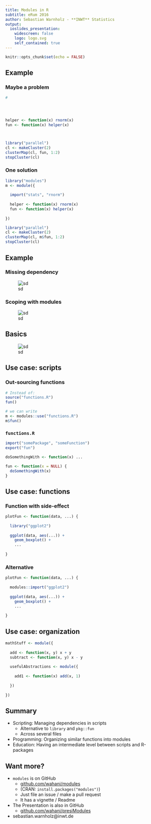 ```yaml
---
title: Modules in R
subtitle: eRum 2016
author: Sebastian Warnholz - **INWT** Statistics
output: 
  ioslides_presentation:
    widescreen: false
    logo: logo.svg
    self_contained: true
---
```


```r
knitr::opts_chunk$set(echo = FALSE)
```


## Example 

<div class="columns-2">

### Maybe a problem
```r
#




helper <- function(x) rnorm(x)
fun <- function(x) helper(x)



library("parallel")
cl <- makeCluster(2)
clusterMap(cl, fun, 1:2)
stopCluster(cl)
```



### One solution
```r

library("modules")
m <- module({
  
  import("stats", "rnorm")
  
  helper <- function(x) rnorm(x)
  fun <- function(x) helper(x)
  
})

library("parallel")
cl <- makeCluster(2)
clusterMap(cl, m$fun, 1:2)
stopCluster(cl)
```

</div>

## Example

<div class="columns-2">
### Missing dependency
![sd](scopeStandard.png)

### Scoping with modules
![sd](scope.png)

</div>

## Basics

![sd](chart.png)


## Use case: scripts {.smaller}

<div class="columns-2">
### Out-sourcing functions

```r
# Instead of:
source("functions.R")
fun()

# we can write
m <- modules::use("functions.R")
m$fun()
```



### `functions.R`
```r
import("somePackage", "someFunction")
export("fun")

doSomethingWith <- function(x) ...

fun <- function(x = NULL) {
  doSomethingWith(x)
}
```

</div>


## Use case: functions {.smaller}

<div class="columns-2">
### Function with side-effect

```r
plotFun <- function(data, ...) {
  
  library("ggplot2")
  
  ggplot(data, aes(...)) + 
    geom_boxplot() +
    ...
  
}
```

### Alternative
```r
plotFun <- function(data, ...) {
  
  modules::import("ggplot2")
  
  ggplot(data, aes(...)) + 
    geom_boxplot() +
    ...
  
}
```
</div>


## Use case: organization

```r
mathStuff <- module({
  
  add <- function(x, y) x + y
  subtract <- function(x, y) x - y
  
  usefulAbstractions <- module({
    
    add1 <- function(x) add(x, 1)
    
  })
  
})
```



## Summary

- Scripting: Managing dependencies in scripts
    - Alternative to `library` and `pkg::fun`
    - Across several files
- Programming: Organizing similar functions into modules
- Education: Having an intermediate level between scripts and R-packages


## Want more?

- `modules` is on GitHub
    - [github.com/wahani/modules](https://www.github.com/wahani/modules)
    - (CRAN: `install.packages("modules")`)
    - Just file an issue / make a pull request
    - It has a vignette / Readme


- The Presentation is also in GitHub
    - [github.com/wahani/presiModules](https://www.github.com/wahani/presiModules)

- sebastian.warnholz@inwt.de
